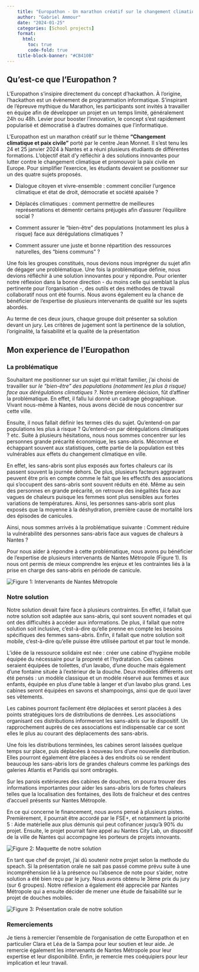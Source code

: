 ```yaml
---
    title: "Europathon - Un marathon créatif sur le changement climatique et la paix civile"
    author: "Gabriel Ammour" 
    date: "2024-01-25"
    categories: [School projects]
    format: 
      html: 
        toc: true
        code-fold: true
    title-block-banner: "#CB410B"
---
```


## Qu'est-ce que l'Europathon ?

L'Europathon s'insipire directement du concept d'hackathon. À l'origine, l'hackathon est un évènement de programmation informatique. S'inspirant de l'épreuve mythique du Marathon, les participants sont invités à travailler en équipe afin de développer un projet en un temps limité, généralement 24h ou 48h. Levier pour booster l'innovation, le concept s'est rapidement popularisé et démocratisé à d'autres domaines que l'informatique. 

L'Europathon est un marathon créatif sur le thème **"Changement climatique et paix civile"** porté par le centre Jean Monnet.
Il s'est tenu les 24 et 25 janvier 2024 à Nantes et a réuni plusieurs étudiants de différentes formations. L'objectif était d'y réfléchir à des solutions innovantes pour lutter contre le changement climatique et promouvoir la paix civile en Europe. Pour simplifier l'exercice, les étudiants devaient se positionner sur un des quatre sujets proposés.

- Dialogue citoyen et vivre-ensemble : comment concilier l’urgence climatique et état de droit, démocratie et société apaisée ?

- Déplacés climatiques : comment permettre de meilleures représentations et démentir certains préjugés afin d’assurer l’équilibre social ?

- Comment assurer le “bien-être” des populations (notamment les plus à risque) face aux dérégulations climatiques ?

- Comment assurer une juste et bonne répartition des ressources naturelles, des “biens communs” ?

Une fois les groupes constitués, nous devions nous imprégner du sujet afin de dégager une problématique. Une fois la problématique définie, nous devions réfléchir à une solution innovantes pour y répondre.  Pour orienter notre réflexion dans la bonne direction - du moins celle qui semblait la plus pertinente pour l'organisation -, des outils et des méthodes de travail collaboratif nous ont été fournis. 
Nous avons également eu la chance de bénéficier de l'expertise de plusieurs intervenants de qualité sur les sujets abordés.

Au terme de ces deux jours, chaque groupe doit présenter sa solution devant un jury. Les critères de jugement sont la pertinence de la solution, l'originalité, la faisabilité et la qualité de la présentation

## Mon experience de l'Europathon

### La problématique

Souhaitant me positionner sur un sujet qui m'était familier, j'ai choisi de travailler sur *le “bien-être” des populations (notamment les plus à risque) face aux dérégulations climatiques ?*. Notre premiere décision, fût d'affiner la problématique. En effet, il fallu lui donné un cadrage géographique. Vivant nous-même à Nantes, nous avons décidé de nous concentrer sur cette ville. 

Ensuite, il nous fallait définir les termes clés du sujet. Qu'entend-on par populations les plus à risque ? Qu'entend-on par dérégulations climatiques ? etc. Suite à plusieurs hésitations, nous nous sommes concentrer sur les personnes grande précarité économique, les sans-abris. Méconnue et échappant souvent aux statistiques, cette partie de la population est très vulnérables aux effets du changement climatique en ville. 

En effet, les sans-abris sont plus exposés aux fortes chaleurs car ils passent souvent la journée dehors. De plus, plusieurs facteurs aggravant peuvent être pris en compte comme le fait que les effectifs des associations qui s'occupent des sans-abris sont souvent réduits en été. Même au sein des personnes en grande précarité, on retrouve des inégalités face aux vagues de chaleurs puisque les femmes sont plus sensibles aux fortes variations de températures. Ainsi, les personnes sans-abris sont plus exposés que la moyenne à la déshydration, première cause de mortalité lors des épisodes de canicules. 

Ainsi, nous sommes arrivés à la problématique suivante : Comment réduire la vulnérabilité des personnes sans-abris face aux vagues de chaleurs à Nantes ? 

Pour nous aider à répondre à cette problématique, nous avons pu bénéficier de l'expertise de plusieurs intervenants de Nantes Métropole (Figure 1). Ils nous ont permis de mieux comprendre les enjeux et les contraintes liés à la prise en charge des sans-abris en période de canicule.

![](photos/brainstorm.jpg "Figure 1: Intervenants de Nantes Métropole")

### Notre solution

Notre solution devait faire face à plusieurs contraintes. En effet, il fallait que notre solution soit adaptée aux sans-abris, qui sont souvent nomades et qui ont des difficultés à accéder aux informations. De plus, il fallait que notre solution soit inclusive, c'est-à-dire qu'elle prenne en compte les besoins spécifiques des femmes sans-abris. Enfin, il fallait que notre solution soit mobile, c'est-à-dire qu'elle puisse être utilisée partout et par tout le monde.

L’idée de la ressource solidaire est née : créer une cabine d’hygiène mobile équipée du nécessaire pour la propreté et l’hydratation. Ces cabines seraient équipées de toilettes, d’un lavabo, d’une douche mais également d’une fontaine située à l’extérieur de la douche. Deux modèles différents ont été pensés : un modèle classique et un modèle réservé aux femmes et aux enfants, équipée en plus d’une table à langer et d’un lavabo plus grand. Les cabines seront équipées en savons et shampooings, ainsi que de quoi laver ses vêtements. 

Les cabines pourront facilement être déplacées et seront placées à des points stratégiques lors de distributions de denrées. Les associations organisant ces distributions informeront les sans-abris sur le dispositif. Un rapprochement auprès de ces associations est indispensable car ce sont elles le plus au courant des déplacements des sans-abris. 

Une fois les distributions terminées, les cabines seront laissées quelque temps sur place, puis déplacées à nouveau lors d’une nouvelle distribution. Elles pourront également être placées à des endroits où se rendent beaucoup les sans-abris lors de grandes chaleurs comme les parkings des galeries Atlantis et Paridis qui sont ombragés. 

Sur les parois extérieures des cabines de douches, on pourra trouver des informations importantes pour aider les sans-abris lors de fortes chaleurs telles que la localisation des fontaines, des îlots de fraîcheur et des centres d’accueil présents sur Nantes Métropole. 

En ce qui concerne le financement, nous avons pensé à plusieurs pistes. Premièrement, il pourrait être accordé par le FSE+, et notamment la priorité 5 : Aide matérielle aux plus démunis qui peut cofinancer jusqu’à 90% du projet. Ensuite, le projet pourrait faire appel au Nantes City Lab, un dispositif de la ville de Nantes qui accompagne les porteurs de projets innovants.


![](photos/maquette.JPG "Figure 2: Maquette de notre solution")


En tant que chef de projet, j'ai dû soutenir notre projet selon la methode du speach. Si la présentation orale ne sait pas passé comme prévu suite à une incompréhension lié à la présence ou l'absence de note pour s'aider, notre solution a été bien reçu par le jury. Nous avons obtenu le 3ème prix du jury (sur 6 groupes). Notre réflexion a également été appreciée par Nantes Métropole qui a ensuite décider de mener une étude de faisabilité sur le projet de douches mobiles.

![](photos/speach.JPG "Figure 3: Présentation orale de notre solution")


### Remerciements

Je tiens à remercier l'ensemble de l'organisation de cette Europathon et en particulier Clara et Léa de la Sampa pour leur soutien et leur aide. Je remercie également les intervenants de Nantes Métropole pour leur expertise et leur disponibilité. Enfin, je remercie mes coéquipiers pour leur implication et leur travail.




